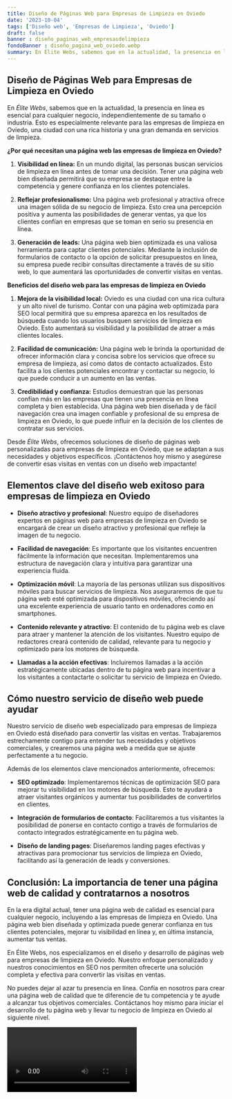 ```yaml
---
title: Diseño de Páginas Web para Empresas de Limpieza en Oviedo
date: '2023-10-04'
tags: ['Diseño web', 'Empresas de Limpieza', 'Oviedo']
draft: false
banner : diseño_paginas_web_empresasdelimpieza
fondoBanner : diseño_pagina_web_oviedo.webp
summary: En Élite Webs, sabemos que en la actualidad, la presencia en línea es esencial para cualquier negocio, independientemente de su tamaño o industria. Esto es especialmente relevante para las empresas de limpieza en Oviedo, una ciudad con una rica historia y una gran demanda en servicios de limpieza.
---
```


## Diseño de Páginas Web para Empresas de Limpieza en Oviedo

En *Élite Webs*, sabemos que en la actualidad, la presencia en línea es esencial para cualquier negocio, independientemente de su tamaño o industria. Esto es especialmente relevante para las empresas de limpieza en Oviedo, una ciudad con una rica historia y una gran demanda en servicios de limpieza.

**¿Por qué necesitan una página web las empresas de limpieza en Oviedo?**

1. **Visibilidad en línea:** En un mundo digital, las personas buscan servicios de limpieza en línea antes de tomar una decisión. Tener una página web bien diseñada permitirá que su empresa se destaque entre la competencia y genere confianza en los clientes potenciales.

2. **Reflejar profesionalismo:** Una página web profesional y atractiva ofrece una imagen sólida de su negocio de limpieza. Esto crea una percepción positiva y aumenta las posibilidades de generar ventas, ya que los clientes confían en empresas que se toman en serio su presencia en línea.

3. **Generación de leads:** Una página web bien optimizada es una valiosa herramienta para captar clientes potenciales. Mediante la inclusión de formularios de contacto o la opción de solicitar presupuestos en línea, su empresa puede recibir consultas directamente a través de su sitio web, lo que aumentará las oportunidades de convertir visitas en ventas.

**Beneficios del diseño web para las empresas de limpieza en Oviedo**

1. **Mejora de la visibilidad local:** Oviedo es una ciudad con una rica cultura y un alto nivel de turismo. Contar con una página web optimizada para SEO local permitirá que su empresa aparezca en los resultados de búsqueda cuando los usuarios busquen servicios de limpieza en Oviedo. Esto aumentará su visibilidad y la posibilidad de atraer a más clientes locales.

2. **Facilidad de comunicación:** Una página web le brinda la oportunidad de ofrecer información clara y concisa sobre los servicios que ofrece su empresa de limpieza, así como datos de contacto actualizados. Esto facilita a los clientes potenciales encontrar y contactar su negocio, lo que puede conducir a un aumento en las ventas.

3. **Credibilidad y confianza:** Estudios demuestran que las personas confían más en las empresas que tienen una presencia en línea completa y bien establecida. Una página web bien diseñada y de fácil navegación crea una imagen confiable y profesional de su empresa de limpieza en Oviedo, lo que puede influir en la decisión de los clientes de contratar sus servicios.

Desde *Élite Webs*, ofrecemos soluciones de diseño de páginas web personalizadas para empresas de limpieza en Oviedo, que se adaptan a sus necesidades y objetivos específicos. ¡Contáctenos hoy mismo y asegúrese de convertir esas visitas en ventas con un diseño web impactante!

<GifSeo />

<Cta />

## Elementos clave del diseño web exitoso para empresas de limpieza en Oviedo

- **Diseño atractivo y profesional**: Nuestro equipo de diseñadores expertos en páginas web para empresas de limpieza en Oviedo se encargará de crear un diseño atractivo y profesional que refleje la imagen de tu negocio.

- **Facilidad de navegación**: Es importante que los visitantes encuentren fácilmente la información que necesitan. Implementaremos una estructura de navegación clara y intuitiva para garantizar una experiencia fluida.

- **Optimización móvil**: La mayoría de las personas utilizan sus dispositivos móviles para buscar servicios de limpieza. Nos aseguraremos de que tu página web esté optimizada para dispositivos móviles, ofreciendo así una excelente experiencia de usuario tanto en ordenadores como en smartphones.

- **Contenido relevante y atractivo**: El contenido de tu página web es clave para atraer y mantener la atención de los visitantes. Nuestro equipo de redactores creará contenido de calidad, relevante para tu negocio y optimizado para los motores de búsqueda.

- **Llamadas a la acción efectivas**: Incluiremos llamadas a la acción estratégicamente ubicadas dentro de tu página web para incentivar a los visitantes a contactarte o solicitar tu servicio de limpieza en Oviedo.

## Cómo nuestro servicio de diseño web puede ayudar

Nuestro servicio de diseño web especializado para empresas de limpieza en Oviedo está diseñado para convertir las visitas en ventas. Trabajaremos estrechamente contigo para entender tus necesidades y objetivos comerciales, y crearemos una página web a medida que se ajuste perfectamente a tu negocio.

Además de los elementos clave mencionados anteriormente, ofrecemos:

- **SEO optimizado**: Implementaremos técnicas de optimización SEO para mejorar tu visibilidad en los motores de búsqueda. Esto te ayudará a atraer visitantes orgánicos y aumentar tus posibilidades de convertirlos en clientes.

- **Integración de formularios de contacto**: Facilitaremos a tus visitantes la posibilidad de ponerse en contacto contigo a través de formularios de contacto integrados estratégicamente en tu página web.

- **Diseño de landing pages**: Diseñaremos landing pages efectivas y atractivas para promocionar tus servicios de limpieza en Oviedo, facilitando así la generación de leads y conversiones.

## Conclusión: La importancia de tener una página web de calidad y contratarnos a nosotros

En la era digital actual, tener una página web de calidad es esencial para cualquier negocio, incluyendo a las empresas de limpieza en Oviedo. Una página web bien diseñada y optimizada puede generar confianza en tus clientes potenciales, mejorar tu visibilidad en línea y, en última instancia, aumentar tus ventas.

En Élite Webs, nos especializamos en el diseño y desarrollo de páginas web para empresas de limpieza en Oviedo. Nuestro enfoque personalizado y nuestros conocimientos en SEO nos permiten ofrecerte una solución completa y efectiva para convertir las visitas en ventas.

No puedes dejar al azar tu presencia en línea. Confía en nosotros para crear una página web de calidad que te diferencie de tu competencia y te ayude a alcanzar tus objetivos comerciales. Contáctanos hoy mismo para iniciar el desarrollo de tu página web y llevar tu negocio de limpieza en Oviedo al siguiente nivel.

<Video />

<CtaBot job='Empresas de Limpieza' city='Oviedo'/>

<Gmaps query='Oviedo+españa+maps' />